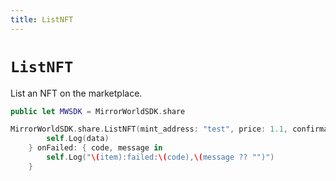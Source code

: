 ```yaml
---
title: ListNFT
---
```


# `ListNFT`

List an NFT on the marketplace.

```swift
public let MWSDK = MirrorWorldSDK.share

MirrorWorldSDK.share.ListNFT(mint_address: "test", price: 1.1, confirmation: "finalized") { data in
        self.Log(data)
    } onFailed: { code, message in
        self.Log("\(item):failed:\(code),\(message ?? "")")
    }
```